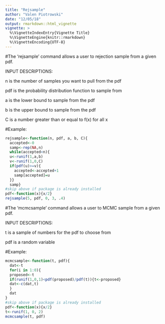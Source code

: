 ```yaml
---
title: "Rejsample"
author: "Valen Piotrowski"
date: "12/05/18"
output: rmarkdown::html_vignette
vignette: >
  %\VignetteIndexEntry{Vignette Title}
  %\VignetteEngine{knitr::rmarkdown}
  %\VignetteEncoding{UTF-8}
---
```


#The 'rejsample' command allows a user to rejection sample from a given pdf.

INPUT DESCRIPTIONS:

n is the number of samples you want to pull from the pdf

pdf is the probability distribution function to sample from

a is the lower bound to sample from the pdf

b is the upper bound to sample from the pdf

C is a number greater than or equal to f(x) for all x


#Example:
```r
rejsample<-function(n, pdf, a, b, C){
  accepted<-0
  samp<-rep(NA,n)
  while(accepted<n){
  u<-runif(1,a,b)
  v<-runif(1,0,C)
  if(pdf(u)>=v){
    accepted<-accepted+1
    samp[accepted]=u
  }}
  samp}
#skip above if package is already installed
pdf<-function(x){x/2}
rejsample(5, pdf, 0, 3, .4)
```

#The 'mcmcsample' command allows a user to MCMC sample from a given pdf.

INPUT DESCRIPTIONS:

t is a sample of numbers for the pdf to choose from

pdf is a random variable

#Example:
```r
mcmcsample<-function(t, pdf){
  dat<-t
  for(i in 1:0){
  proposed<-t
  if(runif(1,0,1)<pdf(proposed)/pdf(t)){t<-proposed}
  dat<-c(dat,t)
  }
  dat
}
#skip above if package is already installed
pdf<-function(x){x/2}
t<-runif(1, 0, 2)
mcmcsample(t, pdf)
```

